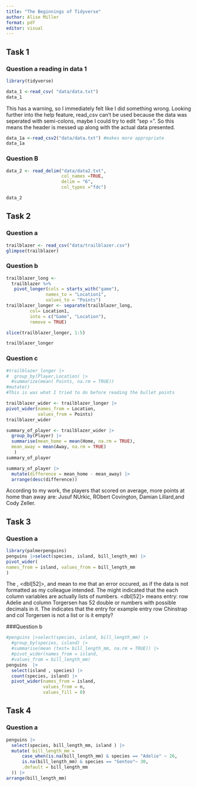 ```yaml
---
title: "The Beginnings of Tidyverse"
author: Alise Miller
format: pdf
editor: visual
---
```


## Task 1
### Question a reading in data 1
```r
library(tidyverse)

data_1 <-read_csv( "data/data.txt")
data_1
```
This has a warning, so I immediately felt like I did something wrong. Looking further into the help feature, read_csv can't be used because the data was seperated with semi-colons, maybe I could try to edit "sep = ". So this means the header is messed up along with the actual data presented. 
```r
data_1a <-read_csv2("data/data.txt") #makes more appropriate
data_1a
```


### Question B
```r
data_2 <- read_delim("data/data2.txt", 
                     col_names =TRUE, 
                     delim = "6", 
                     col_types ="fdc")

data_2

```


## Task 2
### Question a
```r

trailblazer <- read_csv("data/trailblazer.csv")
glimpse(trailblazer)
```

### Question b
```r
trailblazer_long <-
  trailblazer %>% 
   pivot_longer(cols = starts_with("game"), 
               names_to = "Location1", 
               values_to = "Points")
trailblazer_longer <- separate(trailblazer_long, 
         col= Location1, 
         into = c("Game", "Location"),
         remove = TRUE)

slice(trailblazer_longer, 1:5)

trailblazer_longer
```

### Question c 
```r
#trailblazer_longer |>
#  group_by(Player,Location) |>
  #summarize(mean( Points, na.rm = TRUE))
#mutate() 
#This is was what I tried to do before reading the bullet points

```

```r
trailblazer_wider <- trailblazer_longer |>
pivot_wider(names_from = Location, 
            values_from = Points)
trailblazer_wider

summary_of_player <- trailblazer_wider |>
  group_by(Player) |>
  summarise(mean_home = mean(Home, na.rm = TRUE),
  mean_away = mean(Away, na.rm = TRUE)
   )
summary_of_player

summary_of_player |>
  mutate(difference = mean_home - mean_away) |>
  arrange(desc(difference))

```
According to my work, the players that scored on average, more points at home than away are: Jusuf NUrkic, RObert Covington, Damian Lillard,and Cody Zeller. 

## Task 3
### Question a
```r
library(palmerpenguins)
penguins |>select(species, island, bill_length_mm) |>
pivot_wider(
names_from = island, values_from = bill_length_mm
)
```
The <NULL>, <dbl[52]>, and <list> mean to me that an error occured, as if the data is not formatted as my colleague intended. The <list> might indicated that the each column variables are actually lists of numbers. <dbl[52]> means entry: row Adelie and column Torgersen has 52 double or numbers with possible decimals in it. The <NULL> indicates that the entry for example entry row Chinstrap and col Torgersen is not a list or is it empty?

###Question b

```r
#penguins |>select(species, island, bill_length_mm) |>
  #group_by(species, island) |>
  #summarise(mean (test= bill_length_mm, na.rm = TRUE)) |>
  #pivot_wider(names_from = island, 
  #values_from = bill_length_mm)
penguins  |>
  select(island , species) |>
  count(species, island) |>
  pivot_wider(names_from = island, 
              values_from = n,
              values_fill = 0)

```

## Task 4
### Question a
```r
penguins |>
  select(species, bill_length_mm, island ) |>
  mutate( bill_length_mm = 
      case_when(is.na(bill_length_mm) & species == "Adelie" ~ 26, 
      is.na(bill_length_mm) & species == "Gentoo"~ 30,
      .default = bill_length_mm
  )) |>
arrange(bill_length_mm)
```


